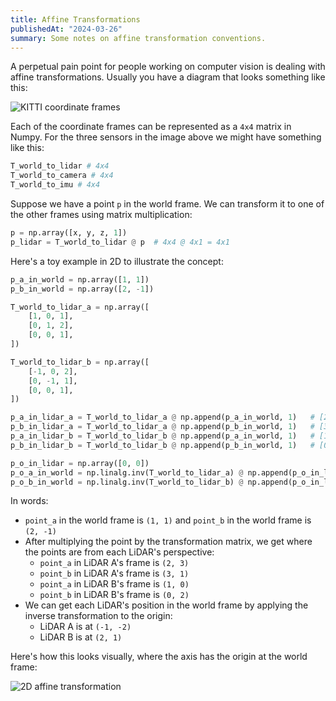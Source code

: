 ```yaml
---
title: Affine Transformations
publishedAt: "2024-03-26"
summary: Some notes on affine transformation conventions.
---
```



A perpetual pain point for people working on computer vision is dealing with affine transformations. Usually you have a diagram that looks something like this:

<Image
  src="/images/affine-transforms/kitti-coordinate-frames.webp"
  alt="KITTI coordinate frames"
  width={500}
  height={500}
/>

Each of the coordinate frames can be represented as a `4x4` matrix in Numpy. For the three sensors in the image above we might have something like this:

```python
T_world_to_lidar # 4x4
T_world_to_camera # 4x4
T_world_to_imu # 4x4
```

Suppose we have a point `p` in the world frame. We can transform it to one of the other frames using matrix multiplication:

```python
p = np.array([x, y, z, 1])
p_lidar = T_world_to_lidar @ p  # 4x4 @ 4x1 = 4x1
```

Here's a toy example in 2D to illustrate the concept:

```python
p_a_in_world = np.array([1, 1])
p_b_in_world = np.array([2, -1])

T_world_to_lidar_a = np.array([
    [1, 0, 1],
    [0, 1, 2],
    [0, 0, 1],
])

T_world_to_lidar_b = np.array([
    [-1, 0, 2],
    [0, -1, 1],
    [0, 0, 1],
])

p_a_in_lidar_a = T_world_to_lidar_a @ np.append(p_a_in_world, 1)   # [2, 3]
p_b_in_lidar_a = T_world_to_lidar_a @ np.append(p_b_in_world, 1)   # [3, 1]
p_a_in_lidar_b = T_world_to_lidar_b @ np.append(p_a_in_world, 1)   # [1, 0]
p_b_in_lidar_b = T_world_to_lidar_b @ np.append(p_b_in_world, 1)   # [0, 2]

p_o_in_lidar = np.array([0, 0])
p_o_a_in_world = np.linalg.inv(T_world_to_lidar_a) @ np.append(p_o_in_lidar, 1)  # [-1, -2]
p_o_b_in_world = np.linalg.inv(T_world_to_lidar_b) @ np.append(p_o_in_lidar, 1)  # [2, 1]
```

In words:

- `point_a` in the world frame is `(1, 1)` and `point_b` in the world frame is `(2, -1)`
- After multiplying the point by the transformation matrix, we get where the points are from each LiDAR's perspective:
  - `point_a` in LiDAR A's frame is `(2, 3)`
  - `point_b` in LiDAR A's frame is `(3, 1)`
  - `point_a` in LiDAR B's frame is `(1, 0)`
  - `point_b` in LiDAR B's frame is `(0, 2)`
- We can get each LiDAR's position in the world frame by applying the inverse transformation to the origin:
  - LiDAR A is at `(-1, -2)`
  - LiDAR B is at `(2, 1)`

Here's how this looks visually, where the axis has the origin at the world frame:

![2D affine transformation](/images/affine-transforms/simple-example.webp)
